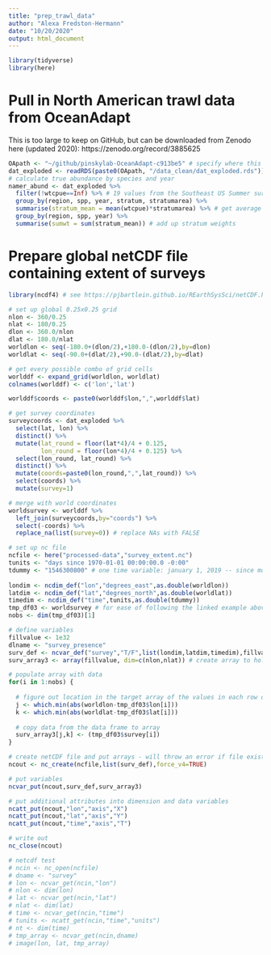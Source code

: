 ```yaml
---
title: "prep_trawl_data"
author: "Alexa Fredston-Hermann"
date: "10/20/2020"
output: html_document
---
```


```r
library(tidyverse)
library(here)
```

# Pull in North American trawl data from OceanAdapt 

This is too large to keep on GitHub, but can be downloaded from Zenodo here (updated 2020): https://zenodo.org/record/3885625 



```r
OApath <- "~/github/pinskylab-OceanAdapt-c913be5" # specify where this directory is stored on your machine 
dat_exploded <- readRDS(paste0(OApath, "/data_clean/dat_exploded.rds")) # pull in the entire dataset with zeros representing true absences; think this is based on the list of common species in all-regions-trimmed 
# calculate true abundance by species and year 
namer_abund <- dat_exploded %>% 
  filter(!wtcpue==Inf) %>% # 19 values from the Southeast US Summer survey in 1992 have values of Inf for some reason
  group_by(region, spp, year, stratum, stratumarea) %>% 
  summarise(stratum_mean = mean(wtcpue)*stratumarea) %>% # get average wtcpue for this species*region*year in each stratum, and multiply by size of stratum; collapses df down to one row per species*year*region*stratum 
  group_by(region, spp, year) %>% 
  summarise(sumwt = sum(stratum_mean)) # add up stratum weights 

```

# Prepare global netCDF file containing extent of surveys

```r
library(ncdf4) # see https://pjbartlein.github.io/REarthSysSci/netCDF.html#create-and-write-a-netcdf-file

# set up global 0.25x0.25 grid
nlon <- 360/0.25
nlat <- 180/0.25
dlon <- 360.0/nlon
dlat <- 180.0/nlat
worldlon <- seq(-180.0+(dlon/2),+180.0-(dlon/2),by=dlon)
worldlat <- seq(-90.0+(dlat/2),+90.0-(dlat/2),by=dlat)

# get every possible combo of grid cells
worlddf <- expand_grid(worldlon, worldlat) 
colnames(worlddf) <- c('lon','lat')

worlddf$coords <- paste0(worlddf$lon,",",worlddf$lat)

# get survey coordinates 
surveycoords <- dat_exploded %>% 
  select(lat, lon) %>% 
  distinct() %>% 
  mutate(lat_round = floor(lat*4)/4 + 0.125,
         lon_round = floor(lon*4)/4 + 0.125) %>% 
  select(lon_round, lat_round) %>% 
  distinct() %>% 
  mutate(coords=paste0(lon_round,",",lat_round)) %>% 
  select(coords) %>% 
  mutate(survey=1)

# merge with world coordinates 
worldsurvey <- worlddf %>% 
  left_join(surveycoords,by="coords") %>% 
  select(-coords) %>% 
  replace_na(list(survey=0)) # replace NAs with FALSE 

# set up nc file
ncfile <- here("processed-data","survey_extent.nc")
tunits <- "days since 1970-01-01 00:00:00.0 -0:00" 
tdummy <- "1546300800" # one time variable: january 1, 2019 -- since most of/all of our data are current through 2018
  
londim <- ncdim_def("lon","degrees_east",as.double(worldlon)) 
latdim <- ncdim_def("lat","degrees_north",as.double(worldlat)) 
timedim <- ncdim_def("time",tunits,as.double(tdummy))
tmp_df03 <- worldsurvey # for ease of following the linked example above
nobs <- dim(tmp_df03)[1]

# define variables
fillvalue <- 1e32
dlname <- "survey_presence"
surv_def <- ncvar_def("survey","T/F",list(londim,latdim,timedim),fillvalue,dlname,prec="single") # define survey variable
surv_array3 <- array(fillvalue, dim=c(nlon,nlat)) # create array to hold survey data 

# populate array with data 
for(i in 1:nobs) {
  
  # figure out location in the target array of the values in each row of the data frame
  j <- which.min(abs(worldlon-tmp_df03$lon[i]))
  k <- which.min(abs(worldlat-tmp_df03$lat[i]))
  
  # copy data from the data frame to array
  surv_array3[j,k] <- (tmp_df03$survey[i])
}

# create netCDF file and put arrays - will throw an error if file exists
ncout <- nc_create(ncfile,list(surv_def),force_v4=TRUE)

# put variables
ncvar_put(ncout,surv_def,surv_array3)

# put additional attributes into dimension and data variables
ncatt_put(ncout,"lon","axis","X")
ncatt_put(ncout,"lat","axis","Y")
ncatt_put(ncout,"time","axis","T")

# write out
nc_close(ncout)

# netcdf test 
# ncin <- nc_open(ncfile)
# dname <- "survey"
# lon <- ncvar_get(ncin,"lon")
# nlon <- dim(lon)
# lat <- ncvar_get(ncin,"lat")
# nlat <- dim(lat)
# time <- ncvar_get(ncin,"time")
# tunits <- ncatt_get(ncin,"time","units")
# nt <- dim(time)
# tmp_array <- ncvar_get(ncin,dname)
# image(lon, lat, tmp_array)
```

